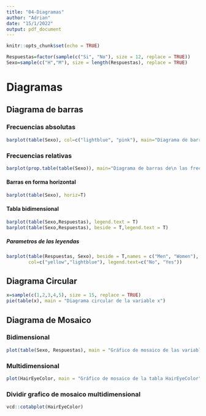 ```yaml
---
title: "04-Diagramas"
author: "Adrian"
date: "15/1/2022"
output: pdf_document
---
```


```r
knitr::opts_chunk$set(echo = TRUE)
```


```r
Respuestas=factor(sample(c("Si", "No"), size = 12, replace = TRUE))
Sexo=sample(c("H","M"), size = length(Respuestas), replace = TRUE)
```

# Diagramas

## Diagrama de barras

### Frecuencias absolutas


```r
barplot(table(Sexo), col=c("lightblue", "pink"), main="Diagrama de barras de\n las frecuencias absolutas\n de la variable \"sexo\"")
```

### Frecuencias relativas
```r
barplot(prop.table(table(Sexo)), main="Diagrama de barras de\n las frecuencias relativas\n de la variable \"sexo\"")
```

#### Barras en forma horizontal
```r
barplot(table(Sexo), horiz=T)
```

#### Tabla bidimensional
```r
barplot(table(Sexo,Respuestas), legend.text = T)
barplot(table(Sexo,Respuestas), beside = T,legend.text = T)
```


##### Parametros de las leyendas
```r
barplot(table(Respuestas, Sexo), beside = T,names = c("Men", "Women"),
        col=c("yellow","lightblue"), legend.text=c("No", "Yes"))
```


## Diagrama Circular
```r
x=sample(c(1,2,3,4,5), size = 15, replace = TRUE)
pie(table(x), main = "Diagrama circular de la variable x")
```

## Diagrama de Mosaico
### Bidimensional
```r
plot(table(Sexo, Respuestas), main = "Gráfico de mosaico de las variable \"Sexo\" y \"Respuestas\" ")
```

### Multidimensional
```r
plot(HairEyeColor, main = "Gráfico de mosaico de la tabla HairEyeColor", col = c( "lightblue", "pink"))
```


### Dividir grafico de mosaico multidimensional 
```r
vcd::cotabplot(HairEyeColor)
```

















